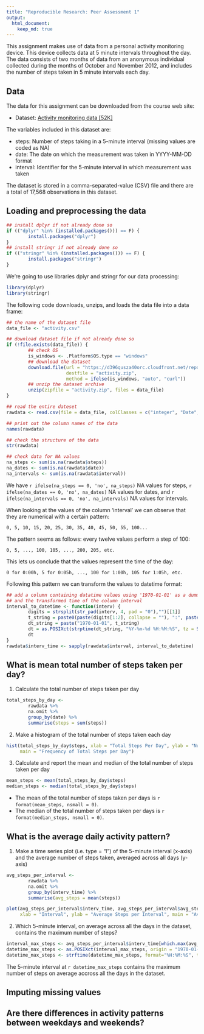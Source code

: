 ```yaml
---
title: "Reproducible Research: Peer Assessment 1"
output: 
  html_document:
    keep_md: true
---
```


This assignment makes use of data from a personal activity monitoring device. This device collects data at 5 minute intervals throughout the day. The data consists of two months of data from an anonymous individual collected during the months of October and November 2012, and includes the number of steps taken in 5 minute intervals each day.

## Data

The data for this assignment can be downloaded from the course web site:

- Dataset: [Activity monitoring data [52K]](https://d396qusza40orc.cloudfront.net/repdata/data/activity.zip)

The variables included in this dataset are:

- steps: Number of steps taking in a 5-minute interval (missing values are coded as NA)
- date: The date on which the measurement was taken in YYYY-MM-DD format
- interval: Identifier for the 5-minute interval in which measurement was taken

The dataset is stored in a comma-separated-value (CSV) file and there are a total of 17,568 observations in this dataset.

## Loading and preprocessing the data

```r
## install dplyr if not already done so
if (("dplyr" %in% (installed.packages())) == F) {
        install.packages("dplyr")
}
## install stringr if not already done so
if (("stringr" %in% (installed.packages())) == F) {
        install.packages("stringr")
}
```

We're going to use libraries dplyr and stringr for our data processing:
```r
library(dplyr)
library(stringr)
```

The following code downloads, unzips, and loads the data file into a data frame:

```r
## the name of the dataset file
data_file <- "activity.csv"

## download dataset file if not already done so
if (!file.exists(data_file)) {
        ## check OS
        is_windows <- .Platform$OS.type == "windows"
        ## download the dataset
        download.file(url = "https://d396qusza40orc.cloudfront.net/repdata/data/activity.zip", 
                      destfile = "activity.zip",
                      method = ifelse(is_windows, "auto", "curl"))
        ## unzip the dataset archive
        unzip(zipfile = "activity.zip", files = data_file)
}

## read the entire dateset
rawdata <- read.csv(file = data_file, colClasses = c("integer", "Date", "character"))

## print out the column names of the data
names(rawdata)

## check the structure of the data
str(rawdata)

## check data for NA values
na_steps <- sum(is.na(rawdata$steps))
na_dates <- sum(is.na(rawdata$date))
na_intervals <- sum(is.na(rawdata$interval))
```

We have `r ifelse(na_steps == 0, 'no', na_steps)` NA values for steps, `r ifelse(na_dates == 0, 'no', na_dates)` NA values for dates, and `r ifelse(na_intervals == 0, 'no', na_intervals)` NA values for intervals.

When looking at the values of the column 'interval' we can observe that they are numerical with a certain pattern:
```
0, 5, 10, 15, 20, 25, 30, 35, 40, 45, 50, 55, 100...
```
The pattern seems as follows: every twelve values perform a step of 100: 
```
0, 5, ..., 100, 105, ..., 200, 205, etc.  
```
This lets us conclude that the values represent the time of the day:
```
0 for 0:00h, 5 for 0:05h, ..., 100 for 1:00h, 105 for 1:05h, etc.
```
Following this pattern we can transform the values to datetime format:

```r
## add a column containing datatime values using '1970-01-01' as a dummy date,
## and the transformed time of the column interval
interval_to_datetime <- function(interv) {
        digits = strsplit(str_pad(interv, 4, pad = "0"),"")[[1]]
        t_string = paste0(paste(digits[1:2], collapse = ""), ":", paste(digits[3:4], collapse = ""), ":00")
        dt_string = paste("1970-01-01", t_string)
        dt = as.POSIXct(strptime(dt_string, "%Y-%m-%d %H:%M:%S", tz = Sys.timezone()))
        dt
}
rawdata$interv_time <- sapply(rawdata$interval, interval_to_datetime)
```

## What is mean total number of steps taken per day?

1. Calculate the total number of steps taken per day

```r
total_steps_by_day <- 
        rawdata %>%
        na.omit %>% 
        group_by(date) %>% 
        summarise(steps = sum(steps))
```

2. Make a histogram of the total number of steps taken each day

```r
hist(total_steps_by_day$steps, xlab = "Total Steps Per Day", ylab = "Number of Days", 
     main = "Frequency of Total Steps per Day")
```

3. Calculate and report the mean and median of the total number of steps taken per day

```r
mean_steps <- mean(total_steps_by_day$steps)
median_steps <- median(total_steps_by_day$steps)
```

- The mean of the total number of steps taken per days is `r format(mean_steps, nsmall = 0)`.
- The median of the total number of steps taken per days is `r format(median_steps, nsmall = 0)`.

## What is the average daily activity pattern?

1. Make a time series plot (i.e. type = "l") of the 5-minute interval (x-axis) and the average number of steps taken, averaged across all days (y-axis)

```r
avg_steps_per_interval <- 
        rawdata %>% 
        na.omit %>%
        group_by(interv_time) %>% 
        summarise(avg_steps = mean(steps))

plot(avg_steps_per_interval$interv_time, avg_steps_per_interval$avg_steps, type = "l",
     xlab = "Interval", ylab = "Average Steps per Interval", main = "Average Daily Activity Pattern")
```

2. Which 5-minute interval, on average across all the days in the dataset, contains the maximum number of steps?

```r
interval_max_steps <- avg_steps_per_interval$interv_time[which.max(avg_steps_per_interval$avg_steps)]
datetime_max_steps <- as.POSIXct(interval_max_steps, origin = "1970-01-01", tz = Sys.timezone())
datetime_max_steps <- strftime(datetime_max_steps, format="%H:%M:%S", tz = Sys.timezone())
```

The 5-minute interval at `r datetime_max_steps` contains the maximum number of steps on average accross all the days in the dataset.

## Imputing missing values



## Are there differences in activity patterns between weekdays and weekends?
